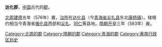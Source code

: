 '''达化郡'''，[[中国|中国]]古代的[[郡|郡]]。

[[北周|北周]][[建德_(北周)|建德]]五年（576年）置，[[治所|治所]]在[[达化县|达化县]]（今[[青海省|青海省]][[尖扎县|尖扎县]]东北[[康杨镇|康杨镇]]）。辖境约相当今青海省[[循化县|循化县]]西部和[[尖扎县|尖扎]]、[[同仁县|同仁]]等县地。[[隋朝|隋朝]][[开皇|开皇]]三年（583年）废。

{{青海行政区划小作品}}
{{DEFAULTSORT:D}}
[[Category:北周的郡|Category:北周的郡]] 
[[Category:隋朝的郡|Category:隋朝的郡]]
[[Category:青海的郡|Category:青海的郡]]
[[Category:黄南行政区划史|Category:黄南行政区划史]]